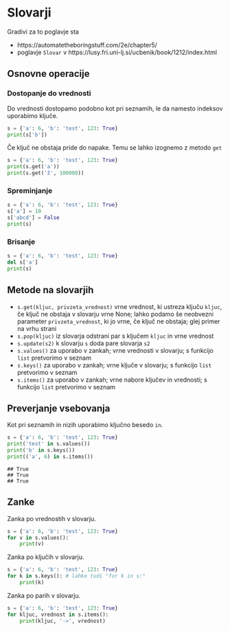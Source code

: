 # Slovarji

Gradivi za to poglavje sta

- https://automatetheboringstuff.com/2e/chapter5/ 
- poglavje `Slovar` v https://lusy.fri.uni-lj.si/ucbenik/book/1212/index.html

## Osnovne operacije

### Dostopanje do vrednosti

Do vrednosti dostopamo podobno kot pri seznamih, le da namesto indeksov uporabimo ključe.

```python
s = {'a': 6, 'b': 'test', 123: True}
print(s['b'])
```

Če ključ ne obstaja pride do napake. Temu se lahko izognemo z metodo `get`

```python
s = {'a': 6, 'b': 'test', 123: True}
print(s.get('a'))
print(s.get('ž', 100000))
```

### Spreminjanje

```python
s = {'a': 6, 'b': 'test', 123: True}
s['a'] = 10
s['abcd'] = False
print(s)
```

### Brisanje

```python
s = {'a': 6, 'b': 'test', 123: True}
del s['a']
print(s)
```

## Metode na slovarjih

- `s.get(kljuc, privzeta_vrednost)` vrne vrednost, ki ustreza ključu `kljuc`, če ključ ne obstaja v slovarju vrne None; lahko podamo še neobvezni parameter `privzeta_vrednost`, ki jo vrne, če ključ ne obstaja; glej primer na vrhu strani
- `s.pop(kljuc)` iz slovarja odstrani par s ključem `kljuc` in vrne vrednost
- `s.update(s2)` k slovarju `s` doda pare slovarja `s2`
- `s.values()` za uporabo v zankah; vrne vrednosti v slovarju; s funkcijo `list` pretvorimo v seznam
- `s.keys()` za uporabo v zankah; vrne ključe v slovarju; s funkcijo `list` pretvorimo v seznam
- `s.items()` za uporabo v zankah; vrne nabore ključev in vrednosti; s funkcijo `list` pretvorimo v seznam

## Preverjanje vsebovanja

Kot pri seznamih in nizih uporabimo ključno besedo `in`.

```python
s = {'a': 6, 'b': 'test', 123: True}
print('test' in s.values())
print('b' in s.keys())
print(('a', 6) in s.items())
```

```
## True
## True
## True
```

## Zanke

Zanka po vrednostih v slovarju.

```python
s = {'a': 6, 'b': 'test', 123: True}
for v in s.values():
	print(v)
```

Zanka po ključih v slovarju.

```python
s = {'a': 6, 'b': 'test', 123: True}
for k in s.keys(): # lahko tudi "for k in s:"
	print(k)
```

Zanka po parih v slovarju.

```python
s = {'a': 6, 'b': 'test', 123: True}
for kljuc, vrednost in s.items():
	print(kljuc, '->', vrednost)
```
